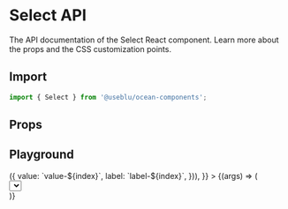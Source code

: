 
<Meta title="Components/Select" component={Select} />

# Select API

The API documentation of the Select React component. Learn more about the props and the CSS customization points.

## Import

```javascript
import { Select } from '@useblu/ocean-components';
```

## Props

<ArgsTable of="." />

## Playground

<Canvas>
  <Story
    name="Playground"
    args={{
      options: Array.from(Array(100), (x, index) => ({
        value: `value-${index}`,
        label: `label-${index}`,
      })),
    }}
  >
    {(args) => (
      <div>
        <Select {...args} />
        <p>
          Lorem ipsum dolor sit amet, consectetur adipiscing elit. Nam euismod
          molestie risus, sed hendrerit nisl viverra vitae. Ut dignissim lorem
          ante, ac lacinia magna placerat nec. Morbi eu pellentesque dolor.
          Nulla eget neque a mi consequat bibendum quis sed augue. Fusce auctor
          pellentesque fringilla. Sed eu enim pellentesque, vulputate lectus et,
          consectetur magna. Pellentesque euismod libero enim, in blandit est
          rhoncus at. Orci varius natoque penatibus et magnis dis parturient
          montes, nascetur ridiculus mus. Vestibulum sit amet luctus dui.
        </p>
      </div>
    )}
  </Story>
</Canvas>

<ArgsTable story="Playground" of="." />
